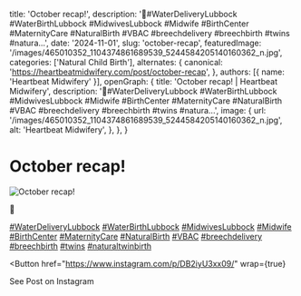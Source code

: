   title: 'October recap!',
  description: '🍂#WaterDeliveryLubbock #WaterBirthLubbock #MidwivesLubbock #Midwife #BirthCenter #MaternityCare #NaturalBirth #VBAC #breechdelivery #breechbirth #twins #natura...',
  date: '2024-11-01',
  slug: 'october-recap',
  featuredImage: '/images/465010352_1104374861689539_5244584205140160362_n.jpg',
  categories: ['Natural Child Birth'],
  alternates: {
    canonical: 'https://heartbeatmidwifery.com/post/october-recap',
  },
  authors: [{ name: 'Heartbeat Midwifery' }],
  openGraph: {
    title: 'October recap! | Heartbeat Midwifery',
    description: '🍂#WaterDeliveryLubbock #WaterBirthLubbock #MidwivesLubbock #Midwife #BirthCenter #MaternityCare #NaturalBirth #VBAC #breechdelivery #breechbirth #twins #natura...',
    image: {
      url: '/images/465010352_1104374861689539_5244584205140160362_n.jpg',
      alt: 'Heartbeat Midwifery',
    },
  },
}


# October recap!

<Image
  src="/images/465010352_1104374861689539_5244584205140160362_n.jpg"
  size="large"
  wrap={true}
  alt="October recap!"
/>

🍂

[#WaterDeliveryLubbock](https://www.instagram.com/explore/tags/WaterDeliveryLubbock/) [#WaterBirthLubbock](https://www.instagram.com/explore/tags/WaterBirthLubbock/) [#MidwivesLubbock](https://www.instagram.com/explore/tags/MidwivesLubbock/) [#Midwife](https://www.instagram.com/explore/tags/Midwife/) [#BirthCenter](https://www.instagram.com/explore/tags/BirthCenter/) [#MaternityCare](https://www.instagram.com/explore/tags/MaternityCare/) [#NaturalBirth](https://www.instagram.com/explore/tags/NaturalBirth/) [#VBAC](https://www.instagram.com/explore/tags/VBAC/) [#breechdelivery](https://www.instagram.com/explore/tags/breechdelivery/) [#breechbirth](https://www.instagram.com/explore/tags/breechbirth/) [#twins](https://www.instagram.com/explore/tags/twins/) [#naturaltwinbirth](https://www.instagram.com/explore/tags/naturaltwinbirth/)

<Button
  href="https://www.instagram.com/p/DB2iyU3xx09/"
  wrap={true}
>
  See Post on Instagram
</Button>

